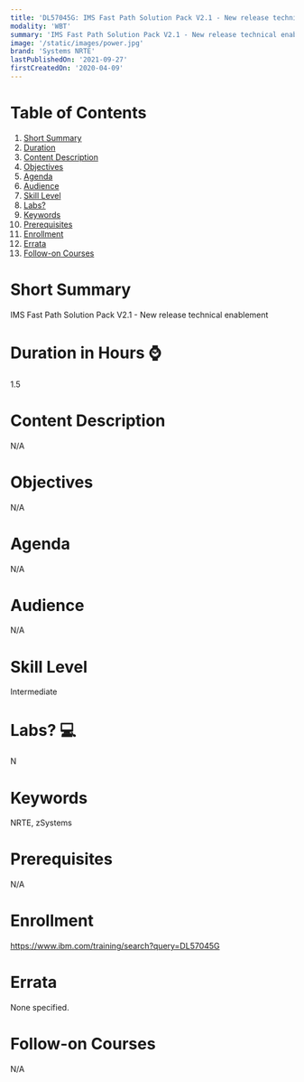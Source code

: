 ```yaml
---
title: 'DL57045G: IMS Fast Path Solution Pack V2.1 - New release technical enablement'
modality: 'WBT'
summary: 'IMS Fast Path Solution Pack V2.1 - New release technical enablement'
image: '/static/images/power.jpg'
brand: 'Systems NRTE'
lastPublishedOn: '2021-09-27'
firstCreatedOn: '2020-04-09'
---
```

# Table of Contents
1.  [Short Summary](#short-summary)
2.  [Duration](#duration-in-hours-)
3.  [Content Description](#content-description)
4.  [Objectives](#objectives)
5.  [Agenda](#agenda)
6.  [Audience](#audience)
7.  [Skill Level](#skill-level)
8.  [Labs?](#labs-)
9.  [Keywords](#keywords)
10. [Prerequisites](#prerequisites)
11. [Enrollment](#enrollment)
12. [Errata](#errata)
13. [Follow-on Courses](#follow-on-courses)

# Short Summary
IMS Fast Path Solution Pack V2.1 - New release technical enablement

# Duration in Hours ⌚
1.5

# Content Description
N/A

# Objectives
N/A

# Agenda
N/A

# Audience
N/A

# Skill Level
Intermediate        

# Labs? 💻
N

# Keywords
NRTE, zSystems

# Prerequisites
N/A

# Enrollment
https://www.ibm.com/training/search?query=DL57045G

# Errata
None specified.

# Follow-on Courses
N/A

